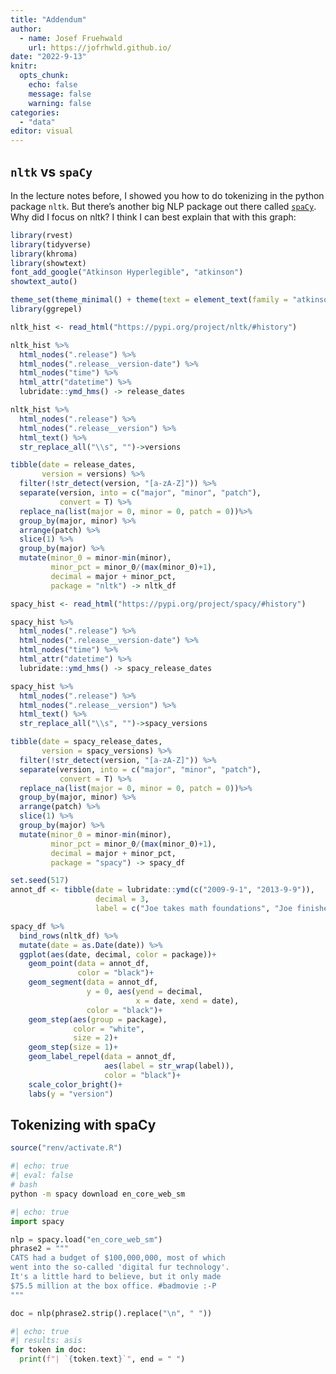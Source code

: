 ```yaml
---
title: "Addendum"
author:
  - name: Josef Fruehwald
    url: https://jofrhwld.github.io/
date: "2022-9-13"
knitr: 
  opts_chunk: 
    echo: false
    message: false
    warning: false
categories:
  - "data"
editor: visual
---
```


## `nltk` vs `spaCy`

In the lecture notes before, I showed you how to do tokenizing in the python package `nltk`. But there's another big NLP package out there called [`spaCy`](https://spacy.io/). Why did I focus on nltk? I think I can best explain that with this graph:

```r
library(rvest)
library(tidyverse)
library(khroma)
library(showtext)
font_add_google("Atkinson Hyperlegible", "atkinson")
showtext_auto()

theme_set(theme_minimal() + theme(text = element_text(family = "atkinson", size = 16)))
library(ggrepel)
```

```r
nltk_hist <- read_html("https://pypi.org/project/nltk/#history")
```

```r
nltk_hist %>%
  html_nodes(".release") %>%
  html_nodes(".release__version-date") %>%
  html_nodes("time") %>%
  html_attr("datetime") %>%
  lubridate::ymd_hms() -> release_dates

nltk_hist %>%
  html_nodes(".release") %>%
  html_nodes(".release__version") %>%
  html_text() %>%
  str_replace_all("\\s", "")->versions
```

```r
tibble(date = release_dates,
       version = versions) %>%
  filter(!str_detect(version, "[a-zA-Z]")) %>%
  separate(version, into = c("major", "minor", "patch"),
           convert = T) %>%
  replace_na(list(major = 0, minor = 0, patch = 0))%>%
  group_by(major, minor) %>%
  arrange(patch) %>%
  slice(1) %>%
  group_by(major) %>%
  mutate(minor_0 = minor-min(minor),
         minor_pct = minor_0/(max(minor_0)+1),
         decimal = major + minor_pct,
         package = "nltk") -> nltk_df
```

```r
spacy_hist <- read_html("https://pypi.org/project/spacy/#history")
```

```r
spacy_hist %>%
  html_nodes(".release") %>%
  html_nodes(".release__version-date") %>%
  html_nodes("time") %>%
  html_attr("datetime") %>%
  lubridate::ymd_hms() -> spacy_release_dates

spacy_hist %>%
  html_nodes(".release") %>%
  html_nodes(".release__version") %>%
  html_text() %>%
  str_replace_all("\\s", "")->spacy_versions
```

```r
tibble(date = spacy_release_dates,
       version = spacy_versions) %>%
  filter(!str_detect(version, "[a-zA-Z]")) %>%
  separate(version, into = c("major", "minor", "patch"),
           convert = T) %>%
  replace_na(list(major = 0, minor = 0, patch = 0))%>%
  group_by(major, minor) %>%
  arrange(patch) %>%
  slice(1) %>%
  group_by(major) %>%
  mutate(minor_0 = minor-min(minor),
         minor_pct = minor_0/(max(minor_0)+1),
         decimal = major + minor_pct,
         package = "spacy") -> spacy_df
```

```r
set.seed(517)
annot_df <- tibble(date = lubridate::ymd(c("2009-9-1", "2013-9-9")),
                   decimal = 3,
                   label = c("Joe takes math foundations", "Joe finishes PhD"))

spacy_df %>%
  bind_rows(nltk_df) %>%
  mutate(date = as.Date(date)) %>%
  ggplot(aes(date, decimal, color = package))+
    geom_point(data = annot_df, 
               color = "black")+
    geom_segment(data = annot_df,
                 y = 0, aes(yend = decimal,
                            x = date, xend = date),
                 color = "black")+
    geom_step(aes(group = package), 
              color = "white",
              size = 2)+
    geom_step(size = 1)+
    geom_label_repel(data = annot_df,
                     aes(label = str_wrap(label)), 
                     color = "black")+
    scale_color_bright()+
    labs(y = "version")
```

## Tokenizing with spaCy

```r
source("renv/activate.R")
```

```zsh
#| echo: true
#| eval: false
# bash
python -m spacy download en_core_web_sm
```

```python
#| echo: true
import spacy

nlp = spacy.load("en_core_web_sm")
phrase2 = """
CATS had a budget of $100,000,000, most of which 
went into the so-called 'digital fur technology'. 
It's a little hard to believe, but it only made 
$75.5 million at the box office. #badmovie :-P
"""

doc = nlp(phrase2.strip().replace("\n", " "))
```

```python
#| echo: true
#| results: asis
for token in doc:
  print(f"| `{token.text}`", end = " ")

```
